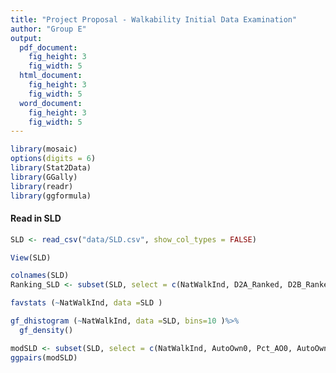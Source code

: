 ```yaml
---
title: "Project Proposal - Walkability Initial Data Examination"
author: "Group E"
output:
  pdf_document:
    fig_height: 3
    fig_width: 5
  html_document:
    fig_height: 3
    fig_width: 5
  word_document:
    fig_height: 3
    fig_width: 5
---
```


```r
library(mosaic)
options(digits = 6)
library(Stat2Data)
library(GGally)
library(readr)
library(ggformula)
```

#### Read in SLD

```r
SLD <- read_csv("data/SLD.csv", show_col_types = FALSE)
```

```r
View(SLD)
```


```r
colnames(SLD)
Ranking_SLD <- subset(SLD, select = c(NatWalkInd, D2A_Ranked, D2B_Ranked, D3B_Ranked, D4A_Ranked))

favstats (~NatWalkInd, data =SLD )
```


```r
gf_dhistogram (~NatWalkInd, data =SLD, bins=10 )%>%
  gf_density()
```


```r
modSLD <- subset(SLD, select = c(NatWalkInd, AutoOwn0, Pct_AO0, AutoOwn1, Pct_AO1))
ggpairs(modSLD)
```

